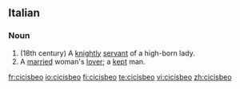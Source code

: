 ==Italian==
===Noun===
{{it-noun|cicisbe|m|o|i}}

#(18th century) A [[knight]]ly [[servant]] of a high-born lady.
#A [[married]] woman's [[lover]]; a [[kept]] man.

[[fr:cicisbeo]]
[[io:cicisbeo]]
[[fi:cicisbeo]]
[[te:cicisbeo]]
[[vi:cicisbeo]]
[[zh:cicisbeo]]